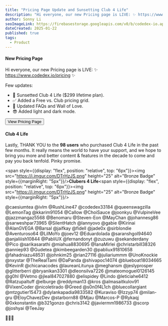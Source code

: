 ```yaml
---
title: "Pricing Page Update and Sunsetting Club 4 Life"
description: "Hi everyone, our new Pricing page is LIVE: ✨ https://www.codedex.io/pricing ✨"
author: Sonny Li
seoImageLink: https://firebasestorage.googleapis.com/v0/b/codedex-io.appspot.com/o/blogs%2Fpricing-page-club-4-life%2Fbanner.png?alt=media&token=a5b258db-57e0-4e17-b4a2-8dc2d547e626
dateCreated: 2025-01-22
published: true
tags:
  - Product
---
```


#### New Pricing Page

Hi everyone, our new Pricing page is LIVE: ✨ https://www.codedex.io/pricing ✨

Few updates:
- 🌅 Sunsetted Club 4 Life ($299 lifetime plan).
- ✅ Added a Free vs. Club pricing grid.
- 💖 Updated FAQs and Wall of Love.
- 😎 Added light and dark mode.

<div style={{ display: "flex", justifyContent: "center", marginBottom: "1.2rem", transform: "scale(.9)" }}>
  <a href="https://www.codedex.io/pricing" style={{ all: "unset" }} target="_blank" and rel="noopener noreferrer"><Button variant="yellow">View Pricing Page</Button></a>
</div>

#### Club 4 Life

Lastly, THANK YOU to the **98 users** who purchased Club 4 Life in the past few months. It really means the world to have your support, and we hope to bring you more and better content & features in the decade to come and pay you back tenfold. Pinky promise.

<span style={{display: "flex", position: "relative", top: "6px"}}><img src="https://i.imgur.com/DTrHzJS.png" height="25" alt="Bronze Badge" style={{marginRight: "5px"}}/></span>**Clubers 4 Life**<span style={{display: "flex", position: "relative", top: "6px"}}><img src="https://i.imgur.com/DTrHzJS.png" height="25" alt="Bronze Badge" style={{marginRight: "5px"}}/></span>

<div
  style={{
    display: "flex",
    flexWrap: "wrap",
    gap: "10px",
    fontSize: "17px",
    fontFamily: "Mulish",
  }}
>
  <Link href="/@caesiumtea" target="_blank"><span>@caesiumtea</span></Link>
  <Link href="/@ivlm" target="_blank"><span>@ivlm</span></Link>
  <Link href="/@RushLine47" target="_blank"><span>@RushLine47</span></Link>
  <Link href="/@codedex33184" target="_blank"><span>@codedex33184</span></Link>
  <Link href="/@queenswagzilla" target="_blank"><span>@queenswagzilla</span></Link>
  <Link href="/@LemonTag" target="_blank"><span>@LemonTag</span></Link>
  <Link href="/@kkarim91054" target="_blank"><span>@kkarim91054</span></Link>
  <Link href="/@Callow" target="_blank"><span>@Callow</span></Link>
  <Link href="/@ChoiSauce" target="_blank"><span>@ChoiSauce</span></Link>
  <Link href="/@joonkyu" target="_blank"><span>@joonkyu</span></Link>
  <Link href="/@VulpineVee" target="_blank"><span>@VulpineVee</span></Link>
  <Link href="/@jazzmangaz5568" target="_blank"><span>@jazzmangaz5568</span></Link>
  <Link href="/@Benomaru" target="_blank"><span>@Benomaru</span></Link>
  <Link href="/@Steven-Eon" target="_blank"><span>@Steven-Eon</span></Link>
  <Link href="/@MayChan" target="_blank"><span>@MayChan</span></Link>
  <Link href="/@johannesg86" target="_blank"><span>@johannesg86</span></Link>
  <Link href="/@sarweshpar73965" target="_blank"><span>@sarweshpar73965</span></Link>
  <Link href="/@SilentHatch" target="_blank"><span>@SilentHatch</span></Link>
  <Link href="/@lannyovo" target="_blank"><span>@lannyovo</span></Link>
  <Link href="/@gabie" target="_blank"><span>@gabie</span></Link>
  <Link href="/@Kirinai" target="_blank"><span>@Kirinai</span></Link>
  <Link href="/@AlanGVEGA" target="_blank"><span>@AlanGVEGA</span></Link>
  <Link href="/@Barsal" target="_blank"><span>@Barsal</span></Link>
  <Link href="/@jaifkay" target="_blank"><span>@jaifkay</span></Link>
  <Link href="/@fidell" target="_blank"><span>@fidell</span></Link>
  <Link href="/@jade0x" target="_blank"><span>@jade0x</span></Link>
  <Link href="/@sirblondie" target="_blank"><span>@sirblondie</span></Link>
  <Link href="/@Aventuroso64" target="_blank"><span>@Aventuroso64</span></Link>
  <Link href="/@LilMoYo" target="_blank"><span>@LilMoYo</span></Link>
  <Link href="/@joev12" target="_blank"><span>@joev12</span></Link>
  <Link href="/@EduardoIada" target="_blank"><span>@EduardoIada</span></Link>
  <Link href="/@saranshgol94640" target="_blank"><span>@saranshgol94640</span></Link>
  <Link href="/@anjaliiish10844" target="_blank"><span>@anjaliiish10844</span></Link>
  <Link href="/@PabliUX" target="_blank"><span>@PabliUX</span></Link>
  <Link href="/@fernandonyt" target="_blank"><span>@fernandonyt</span></Link>
  <Link href="/@zuzuwu" target="_blank"><span>@zuzuwu</span></Link>
  <Link href="/@sekanderdany" target="_blank"><span>@sekanderdany</span></Link>
  <Link href="/@Pico" target="_blank"><span>@Pico</span></Link>
  <Link href="/@sarikasarathi" target="_blank"><span>@sarikasarathi</span></Link>
  <Link href="/@miahua8830695" target="_blank"><span>@miahua8830695</span></Link>
  <Link href="/@IanaMirlei" target="_blank"><span>@IanaMirlei</span></Link>
  <Link href="/@christarbill38326" target="_blank"><span>@christarbill38326</span></Link>
  <Link href="/@anniep93" target="_blank"><span>@anniep93</span></Link>
  <Link href="/@Gudetea" target="_blank"><span>@Gudetea</span></Link>
  <Link href="/@kimbeegarden30" target="_blank"><span>@kimbeegarden30</span></Link>
  <Link href="/@pabliux91810658" target="_blank"><span>@pabliux91810658</span></Link>
  <Link href="/@fahadniazu48531" target="_blank"><span>@fahadniazu48531</span></Link>
  <Link href="/@johnkim25" target="_blank"><span>@johnkim25</span></Link>
  <Link href="/@rian27116" target="_blank"><span>@rian27116</span></Link>
  <Link href="/@juliariummm" target="_blank"><span>@juliariummm</span></Link>
  <Link href="/@UnoKnockie" target="_blank"><span>@UnoKnockie</span></Link>
  <Link href="/@nxystar" target="_blank"><span>@nxystar</span></Link>
  <Link href="/@TheRealTami" target="_blank"><span>@TheRealTami</span></Link>
  <Link href="/@DaPanda" target="_blank"><span>@DaPanda</span></Link>
  <Link href="/@shivapoc14074" target="_blank"><span>@shivapoc14074</span></Link>
  <Link href="/@blueboat18034665" target="_blank"><span>@blueboat18034665</span></Link>
  <Link href="/@KevinR" target="_blank"><span>@KevinR</span></Link>
  <Link href="/@chicanacodes" target="_blank"><span>@chicanacodes</span></Link>
  <Link href="/@laureanLitunya" target="_blank"><span>@laureanLitunya</span></Link>
  <Link href="/@meghansm" target="_blank"><span>@meghansm</span></Link>
  <Link href="/@jeslyprosper" target="_blank"><span>@jeslyprosper</span></Link>
  <Link href="/@glitterberri" target="_blank"><span>@glitterberri</span></Link>
  <Link href="/@bryanikan3301" target="_blank"><span>@bryanikan3301</span></Link>
  <Link href="/@dleonsilva7226" target="_blank"><span>@dleonsilva7226</span></Link>
  <Link href="/@mateomoguel0126145" target="_blank"><span>@mateomoguel0126145</span></Link>
  <Link href="/@g0hl" target="_blank"><span>@g0hl</span></Link>
  <Link href="/@Vetmo" target="_blank"><span>@Vetmo</span></Link>
  <Link href="/@jleal847027880" target="_blank"><span>@jleal847027880</span></Link>
  <Link href="/@elispidey" target="_blank"><span>@elispidey</span></Link>
  <Link href="/@Lindo" target="_blank"><span>@Lindo</span></Link>
  <Link href="/@leticiahe6412" target="_blank"><span>@leticiahe6412</span></Link>
  <Link href="/@Ratzupaltuff" target="_blank"><span>@Ratzupaltuff</span></Link>
  <Link href="/@elburge" target="_blank"><span>@elburge</span></Link>
  <Link href="/@reddyman13" target="_blank"><span>@reddyman13</span></Link>
  <Link href="/@kros" target="_blank"><span>@kros</span></Link>
  <Link href="/@almasaitkulov91" target="_blank"><span>@almasaitkulov91</span></Link>
  <Link href="/@VixenCoder" target="_blank"><span>@VixenCoder</span></Link>
  <Link href="/@nicoletirado" target="_blank"><span>@nicoletirado</span></Link>
  <Link href="/@Greed" target="_blank"><span>@Greed</span></Link>
  <Link href="/@s0n0f4L1ch" target="_blank"><span>@s0n0f4L1ch</span></Link>
  <Link href="/@bluecollargiant" target="_blank"><span>@bluecollargiant</span></Link>
  <Link href="/@mtzgutier15473" target="_blank"><span>@mtzgutier15473</span></Link>
  <Link href="/@dylankapadia9833582" target="_blank"><span>@dylankapadia9833582</span></Link>
  <Link href="/@Kuraviso" target="_blank"><span>@Kuraviso</span></Link>
  <Link href="/@Izzyp74" target="_blank"><span>@Izzyp74</span></Link>
  <Link href="/@milan-gru" target="_blank"><span>@milan-gru</span></Link>
  <Link href="/@EloyChavezDev" target="_blank"><span>@EloyChavezDev</span></Link>
  <Link href="/@starborn88" target="_blank"><span>@starborn88</span></Link>
  <Link href="/@Mjau" target="_blank"><span>@Mjau</span></Link>
  <Link href="/@Marcos-P" target="_blank"><span>@Marcos-P</span></Link>
  <Link href="/@Rykaqj" target="_blank"><span>@Rykaqj</span></Link>
  <Link href="/@0xkonstantin" target="_blank"><span>@0xkonstantin</span></Link>
  <Link href="/@b321gonzo" target="_blank"><span>@b321gonzo</span></Link>
  <Link href="/@chris3142" target="_blank"><span>@chris3142</span></Link>
  <Link href="/@javiermm1986733" target="_blank"><span>@javiermm1986733</span></Link>
  <Link href="/@scorp" target="_blank"><span>@scorp</span></Link>
  <Link href="/@joshyai" target="_blank"><span>@joshyai</span></Link>
  <Link href="/@TeeJay" target="_blank"><span>@TeeJay</span></Link>
</div>

🙏🙏🙏
